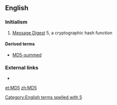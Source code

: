 ==English==

===Initialism===
{{head|en|initialism}}

# [[Message Digest]] 5, a cryptographic hash function

====Derived terms====
* [[MD5-summed]]

===External links===
* {{pedialite}}
[[Category:English terms spelled with 5]]

[[et:MD5]]
[[zh:MD5]]